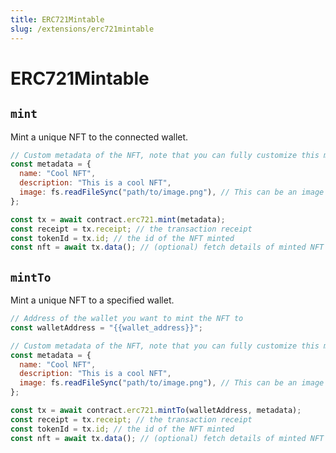 ```yaml
---
title: ERC721Mintable
slug: /extensions/erc721mintable
---
```


# ERC721Mintable

## `mint`

Mint a unique NFT to the connected wallet.

```javascript
// Custom metadata of the NFT, note that you can fully customize this metadata with other properties.
const metadata = {
  name: "Cool NFT",
  description: "This is a cool NFT",
  image: fs.readFileSync("path/to/image.png"), // This can be an image url or file
};

const tx = await contract.erc721.mint(metadata);
const receipt = tx.receipt; // the transaction receipt
const tokenId = tx.id; // the id of the NFT minted
const nft = await tx.data(); // (optional) fetch details of minted NFT
```

## `mintTo`

Mint a unique NFT to a specified wallet.

```javascript
// Address of the wallet you want to mint the NFT to
const walletAddress = "{{wallet_address}}";

// Custom metadata of the NFT, note that you can fully customize this metadata with other properties.
const metadata = {
  name: "Cool NFT",
  description: "This is a cool NFT",
  image: fs.readFileSync("path/to/image.png"), // This can be an image url or file
};

const tx = await contract.erc721.mintTo(walletAddress, metadata);
const receipt = tx.receipt; // the transaction receipt
const tokenId = tx.id; // the id of the NFT minted
const nft = await tx.data(); // (optional) fetch details of minted NFT
```
